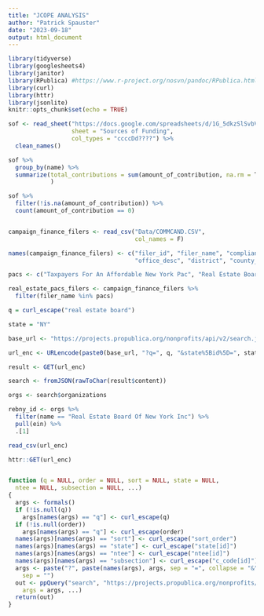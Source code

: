 ```yaml
---
title: "JCOPE ANALYSIS"
author: "Patrick Spauster"
date: "2023-09-18"
output: html_document
---
```


```r
library(tidyverse)
library(googlesheets4)
library(janitor)
library(RPublica) #https://www.r-project.org/nosvn/pandoc/RPublica.html
library(curl)
library(httr)
library(jsonlite)
knitr::opts_chunk$set(echo = TRUE)
```

```r

sof <- read_sheet("https://docs.google.com/spreadsheets/d/1G_5dkzSlSvbVwM7Q-NItgntBawFXDoZaFoq4XPoTSLE/edit#gid=78477068", 
                  sheet = "Sources of Funding",
                  col_types = "ccccDd????") %>% 
  clean_names()

```

```r
sof %>% 
  group_by(name) %>% 
  summarize(total_contributions = sum(amount_of_contribution, na.rm = T),
            )

sof %>% 
  filter(!is.na(amount_of_contribution)) %>% 
  count(amount_of_contribution == 0)
```

```r



```



```r

campaign_finance_filers <- read_csv("Data/COMMCAND.CSV",
                                    col_names = F)

names(campaign_finance_filers) <- c("filer_id", "filer_name", "compliance_type_desc", "filter_type_desc", "filer_status", "committee_type_desc",
                                    "office_desc", "district", "county_desc", "municipality_desc_subdivision_desc", "treasurer_first_name",  "treasurer_middle_name", "treasurer_last_name", "address", "city", "state", "zipcode")

pacs <- c("Taxpayers For An Affordable New York Pac", "Real Estate Board PAC", "Jobs For New York")

```

```r

real_estate_pacs_filers <- campaign_finance_filers %>% 
  filter(filer_name %in% pacs)


```

```r

q = curl_escape("real estate board")

state = "NY"

base_url <- "https://projects.propublica.org/nonprofits/api/v2/search.json"

url_enc <- URLencode(paste0(base_url, "?q=", q, "&state%5Bid%5D=", state))

result <- GET(url_enc)

search <- fromJSON(rawToChar(result$content))

orgs <- search$organizations

rebny_id <- orgs %>% 
  filter(name == "Real Estate Board Of New York Inc") %>% 
  pull(ein) %>% 
  .[1]

```

```r

read_csv(url_enc)

httr::GET(url_enc)


function (q = NULL, order = NULL, sort = NULL, state = NULL, 
  ntee = NULL, subsection = NULL, ...) 
{
  args <- formals()
  if (!is.null(q)) 
    args[names(args) == "q"] <- curl_escape(q)
  if (!is.null(order)) 
    args[names(args) == "q"] <- curl_escape(order)
  names(args)[names(args) == "sort"] <- curl_escape("sort_order")
  names(args)[names(args) == "state"] <- curl_escape("state[id]")
  names(args)[names(args) == "ntee"] <- curl_escape("ntee[id]")
  names(args)[names(args) == "subsection"] <- curl_escape("c_code[id]")
  args <- paste("?", paste(names(args), args, sep = "=", collapse = "&"), 
    sep = "")
  out <- ppQuery("search", "https://projects.propublica.org/nonprofits/api/v2/", 
    args = args, ...)
  return(out)
}

```


